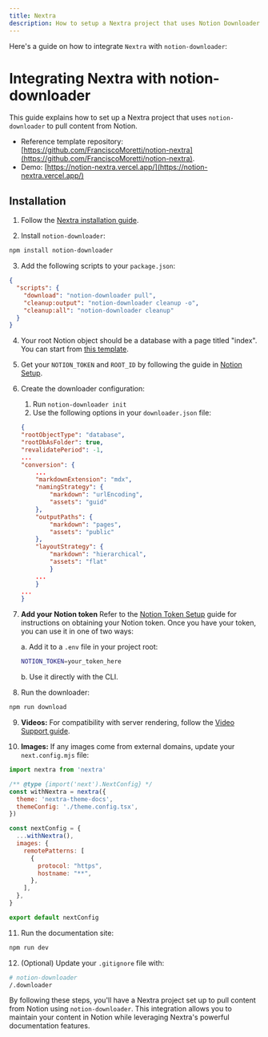 ```yaml
---
title: Nextra
description: How to setup a Nextra project that uses Notion Downloader to pull content from Notion.
---
```



Here's a guide on how to integrate `Nextra` with `notion-downloader`:

# Integrating Nextra with notion-downloader

This guide explains how to set up a Nextra project that uses `notion-downloader` to pull content from Notion.
- Reference template repository: [https://github.com/FranciscoMoretti/notion-nextra](https://github.com/FranciscoMoretti/notion-nextra).
- Demo: [https://notion-nextra.vercel.app/](https://notion-nextra.vercel.app/)

## Installation

1. Follow the [Nextra installation guide](https://nextra.site/docs).

2. Install `notion-downloader`:

```bash
npm install notion-downloader
```

3. Add the following scripts to your `package.json`:

```json
{
  "scripts": {
    "download": "notion-downloader pull",
    "cleanup:output": "notion-downloader cleanup -o",
    "cleanup:all": "notion-downloader cleanup"
  }
}
```
4. Your root Notion object should be a database with a page titled "index". You can start from [this template](https://franciscomoretti.notion.site/11a047149aef80578303e705001bb90e?v=8446592daa4c4e7ab8c2c73cae646e27).

5. Get your `NOTION_TOKEN` and `ROOT_ID` by following the guide in [Notion Setup](/docs/notion-setup/).

6. Create the downloader configuration:

   1. Run `notion-downloader init`
   2. Use the following options in your `downloader.json` file:

    ```json
    {
    "rootObjectType": "database",
    "rootDbAsFolder": true,
    "revalidatePeriod": -1,
    ...
    "conversion": {
        ...
        "markdownExtension": "mdx",
        "namingStrategy": {
            "markdown": "urlEncoding",
            "assets": "guid"
        },
        "outputPaths": {
            "markdown": "pages",
            "assets": "public"
        },
        "layoutStrategy": {
            "markdown": "hierarchical",
            "assets": "flat"
            }
        ...
        }
    ...
    }
    ```


7. **Add your Notion token**
   Refer to the [Notion Token Setup](/docs/notion-setup) guide for instructions on obtaining your Notion token. Once you have your token, you can use it in one of two ways:

   a. Add it to a `.env` file in your project root:

   ```bash
   NOTION_TOKEN=your_token_here
   ```

   b. Use it directly with the CLI.


8. Run the downloader:

```bash
npm run download
```

9. **Videos:** For compatibility with server rendering, follow the [Video Support guide](/docs/guide/video).

10. **Images:** If any images come from external domains, update your `next.config.mjs` file:

```javascript
import nextra from 'nextra'

/** @type {import('next').NextConfig} */
const withNextra = nextra({
  theme: 'nextra-theme-docs',
  themeConfig: './theme.config.tsx',
})

const nextConfig = {
  ...withNextra(),
  images: {
    remotePatterns: [
      {
        protocol: "https",
        hostname: "**",
      },
    ],
  },
}

export default nextConfig
```

11. Run the documentation site:

```bash
npm run dev
```


12. (Optional) Update your `.gitignore` file with:

```bash
# notion-downloader
/.downloader
```

By following these steps, you'll have a Nextra project set up to pull content from Notion using `notion-downloader`. This integration allows you to maintain your content in Notion while leveraging Nextra's powerful documentation features.